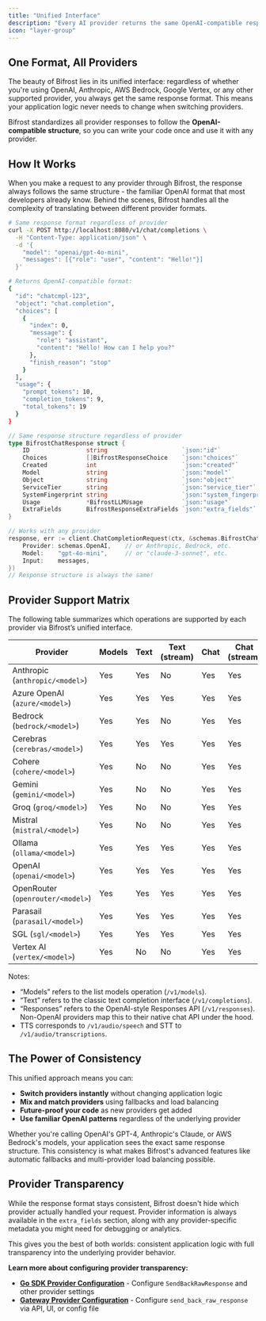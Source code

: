 ```yaml
---
title: "Unified Interface"
description: "Every AI provider returns the same OpenAI-compatible response format, making it seamless to switch between providers without changing your application code."
icon: "layer-group"
---
```


## One Format, All Providers

The beauty of Bifrost lies in its unified interface: regardless of whether you're using OpenAI, Anthropic, AWS Bedrock, Google Vertex, or any other supported provider, you always get the same response format. This means your application logic never needs to change when switching providers.

Bifrost standardizes all provider responses to follow the **OpenAI-compatible structure**, so you can write your code once and use it with any provider.

## How It Works

When you make a request to any provider through Bifrost, the response always follows the same structure - the familiar OpenAI format that most developers already know. Behind the scenes, Bifrost handles all the complexity of translating between different provider formats.

<Tabs group="unified-interface">

<Tab title="Gateway">

```bash
# Same response format regardless of provider
curl -X POST http://localhost:8080/v1/chat/completions \
  -H "Content-Type: application/json" \
  -d '{
    "model": "openai/gpt-4o-mini",
    "messages": [{"role": "user", "content": "Hello!"}]
  }'

# Returns OpenAI-compatible format:
{
  "id": "chatcmpl-123",
  "object": "chat.completion", 
  "choices": [
    {
      "index": 0,
      "message": {
        "role": "assistant",
        "content": "Hello! How can I help you?"
      },
      "finish_reason": "stop"
    }
  ],
  "usage": {
    "prompt_tokens": 10,
    "completion_tokens": 9,
    "total_tokens": 19
  }
}
```

</Tab>

<Tab title="Go SDK">

```go
// Same response structure regardless of provider
type BifrostChatResponse struct {
	ID                string                     `json:"id"`
	Choices           []BifrostResponseChoice    `json:"choices"`
	Created           int                        `json:"created"`
	Model             string                     `json:"model"`
	Object            string                     `json:"object"`
	ServiceTier       string                     `json:"service_tier"`
	SystemFingerprint string                     `json:"system_fingerprint"`
	Usage             *BifrostLLMUsage           `json:"usage"`
	ExtraFields       BifrostResponseExtraFields `json:"extra_fields"`
}

// Works with any provider
response, err := client.ChatCompletionRequest(ctx, &schemas.BifrostChatRequest{
    Provider: schemas.OpenAI,    // or Anthropic, Bedrock, etc.
    Model:    "gpt-4o-mini",     // or "claude-3-sonnet", etc.
    Input:    messages,
})
// Response structure is always the same!
```

</Tab>


</Tabs>

## Provider Support Matrix

The following table summarizes which operations are supported by each provider via Bifrost’s unified interface.

| Provider | Models | Text | Text (stream) | Chat | Chat (stream) | Responses | Responses (stream) | Embeddings | TTS | TTS (stream) | STT | STT (stream) |
|----------|--------|------|----------------|------|---------------|-----------|--------------------|------------|-----|-------------|-----|--------------|
| Anthropic (`anthropic/<model>`) | Yes | Yes | No | Yes | Yes | Yes | Yes | No | No | No | No | No |
| Azure OpenAI (`azure/<model>`) | Yes | Yes | Yes | Yes | Yes | Yes | Yes | Yes | No | No | No | No |
| Bedrock (`bedrock/<model>`) | Yes | Yes | No | Yes | Yes | Yes | Yes | Yes | No | No | No | No |
| Cerebras (`cerebras/<model>`) | Yes | Yes | Yes | Yes | Yes | Yes | Yes | No | No | No | No | No |
| Cohere (`cohere/<model>`) | Yes | No | No | Yes | Yes | Yes | Yes | Yes | No | No | No | No |
| Gemini (`gemini/<model>`) | Yes | No | No | Yes | Yes | Yes | Yes | Yes | Yes | Yes | Yes | Yes |
| Groq (`groq/<model>`) | Yes | No | No | Yes | Yes | Yes | Yes | No | No | No | No | No |
| Mistral (`mistral/<model>`) | Yes | No | No | Yes | Yes | Yes | Yes | Yes | No | No | No | No |
| Ollama (`ollama/<model>`) | Yes | Yes | Yes | Yes | Yes | Yes | Yes | Yes | No | No | No | No |
| OpenAI (`openai/<model>`) | Yes | Yes | Yes | Yes | Yes | Yes | Yes | Yes | Yes | Yes | Yes | Yes |
| OpenRouter (`openrouter/<model>`) | Yes | Yes | Yes | Yes | Yes | Yes | Yes | No | No | No | No | No |
| Parasail (`parasail/<model>`) | Yes | Yes | Yes | Yes | Yes | Yes | Yes | No | No | No | No | No |
| SGL (`sgl/<model>`) | Yes | Yes | Yes | Yes | Yes | Yes | Yes | Yes | No | No | No | No |
| Vertex AI (`vertex/<model>`) | Yes | No | No | Yes | Yes | Yes | Yes | Yes | No | No | No | No |

Notes:
- “Models” refers to the list models operation (`/v1/models`).
- “Text” refers to the classic text completion interface (`/v1/completions`).
- “Responses” refers to the OpenAI-style Responses API (`/v1/responses`). Non-OpenAI providers map this to their native chat API under the hood.
- TTS corresponds to `/v1/audio/speech` and STT to `/v1/audio/transcriptions`.

## The Power of Consistency

This unified approach means you can:

- **Switch providers instantly** without changing application logic
- **Mix and match providers** using fallbacks and load balancing
- **Future-proof your code** as new providers get added
- **Use familiar OpenAI patterns** regardless of the underlying provider

Whether you're calling OpenAI's GPT-4, Anthropic's Claude, or AWS Bedrock's models, your application sees the exact same response structure. This consistency is what makes Bifrost's advanced features like automatic fallbacks and multi-provider load balancing possible.

## Provider Transparency

While the response format stays consistent, Bifrost doesn't hide which provider actually handled your request. Provider information is always available in the `extra_fields` section, along with any provider-specific metadata you might need for debugging or analytics.

This gives you the best of both worlds: consistent application logic with full transparency into the underlying provider behavior.

**Learn more about configuring provider transparency:**
- **[Go SDK Provider Configuration](../quickstart/go-sdk/provider-configuration)** - Configure `SendBackRawResponse` and other provider settings
- **[Gateway Provider Configuration](../quickstart/gateway/provider-configuration)** - Configure `send_back_raw_response` via API, UI, or config file
